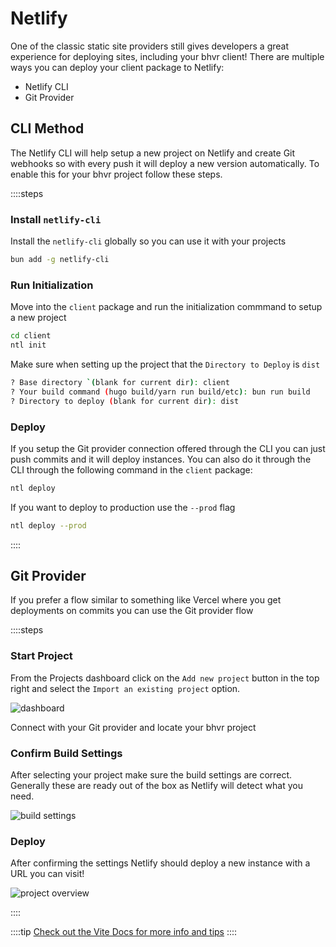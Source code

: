 # Netlify

One of the classic static site providers still gives developers a great experience for deploying sites, including your bhvr client! There are multiple ways you can deploy your client package to Netlify:
- Netlify CLI
- Git Provider

## CLI Method

The Netlify CLI will help setup a new project on Netlify and create Git webhooks so with every push it will deploy a new version automatically. To enable this for your bhvr project follow these steps.

::::steps

### Install `netlify-cli`

Install the `netlify-cli` globally so you can use it with your projects

```bash [terminal]
bun add -g netlify-cli
```

### Run Initialization

Move into the `client` package and run the initialization commmand to setup a new project

```bash [terminal]
cd client
ntl init
```

Make sure when setting up the project that the `Directory to Deploy` is `dist`

```bash [terminal]
? Base directory `(blank for current dir): client
? Your build command (hugo build/yarn run build/etc): bun run build
? Directory to deploy (blank for current dir): dist
```

### Deploy

If you setup the Git provider connection offered through the CLI you can just push commits and it will deploy instances. You can also do it through the CLI through the following command in the `client` package:

```bash [terminal]
ntl deploy
```

If you want to deploy to production use the `--prod` flag

```bash [terminal]
ntl deploy --prod
```

::::

## Git Provider

If you prefer a flow similar to something like Vercel where you get deployments on commits you can use the Git provider flow

::::steps

### Start Project

From the Projects dashboard click on the `Add new project` button in the top right and select the `Import an existing project` option.

![dashboard](https://cdn.bhvr.dev/netlify-new-project.png)

Connect with your Git provider and locate your bhvr project

### Confirm Build Settings

After selecting your project make sure the build settings are correct. Generally these are ready out of the box as Netlify will detect what you need.

![build settings](https://cdn.bhvr.dev/netlify-build-settings.png)


### Deploy

After confirming the settings Netlify should deploy a new instance with a URL you can visit!

![project overview](https://cdn.bhvr.dev/netlify-project-overview.png)

::::

::::tip
[Check out the Vite Docs for more info and tips](https://vite.dev/guide/static-deploy#github-pages)
::::
